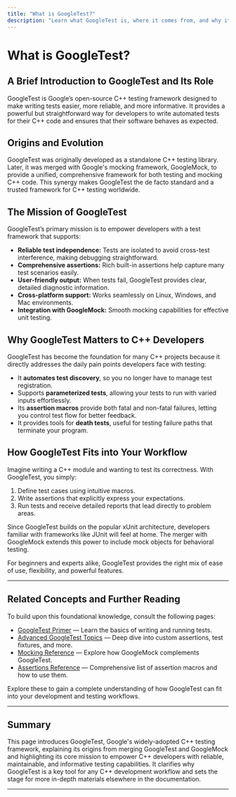 ```yaml
---
title: "What is GoogleTest?"
description: "Learn what GoogleTest is, where it comes from, and why it has become the de facto C++ testing library. This page outlines GoogleTest’s mission, its foundational value to C++ developers, and its heritage as a merger of GoogleTest and GoogleMock."
---
```


# What is GoogleTest?

## A Brief Introduction to GoogleTest and Its Role

GoogleTest is Google’s open-source C++ testing framework designed to make writing tests easier, more reliable, and more informative. It provides a powerful but straightforward way for developers to write automated tests for their C++ code and ensures that their software behaves as expected.

## Origins and Evolution

GoogleTest was originally developed as a standalone C++ testing library. Later, it was merged with Google's mocking framework, GoogleMock, to provide a unified, comprehensive framework for both testing and mocking C++ code. This synergy makes GoogleTest the de facto standard and a trusted framework for C++ testing worldwide.

## The Mission of GoogleTest

GoogleTest’s primary mission is to empower developers with a test framework that supports:

- **Reliable test independence:** Tests are isolated to avoid cross-test interference, making debugging straightforward.
- **Comprehensive assertions:** Rich built-in assertions help capture many test scenarios easily.
- **User-friendly output:** When tests fail, GoogleTest provides clear, detailed diagnostic information.
- **Cross-platform support:** Works seamlessly on Linux, Windows, and Mac environments.
- **Integration with GoogleMock:** Smooth mocking capabilities for effective unit testing.

## Why GoogleTest Matters to C++ Developers

GoogleTest has become the foundation for many C++ projects because it directly addresses the daily pain points developers face with testing:

- It **automates test discovery**, so you no longer have to manage test registration.
- Supports **parameterized tests**, allowing your tests to run with varied inputs effortlessly.
- Its **assertion macros** provide both fatal and non-fatal failures, letting you control test flow for better feedback.
- It provides tools for **death tests**, useful for testing failure paths that terminate your program.

## How GoogleTest Fits into Your Workflow

Imagine writing a C++ module and wanting to test its correctness. With GoogleTest, you simply:

1. Define test cases using intuitive macros.
2. Write assertions that explicitly express your expectations.
3. Run tests and receive detailed reports that lead directly to problem areas.

Since GoogleTest builds on the popular xUnit architecture, developers familiar with frameworks like JUnit will feel at home. The merger with GoogleMock extends this power to include mock objects for behavioral testing.

For beginners and experts alike, GoogleTest provides the right mix of ease of use, flexibility, and powerful features.

---

## Related Concepts and Further Reading

To build upon this foundational knowledge, consult the following pages:

- [GoogleTest Primer](primer.md) — Learn the basics of writing and running tests.
- [Advanced GoogleTest Topics](docs/advanced.md) — Deep dive into custom assertions, test fixtures, and more.
- [Mocking Reference](docs/reference/mocking.md) — Explore how GoogleMock complements GoogleTest.
- [Assertions Reference](docs/reference/assertions.md) — Comprehensive list of assertion macros and how to use them.

Explore these to gain a complete understanding of how GoogleTest can fit into your development and testing workflows.

---

## Summary

This page introduces GoogleTest, Google's widely-adopted C++ testing framework, explaining its origins from merging GoogleTest and GoogleMock and highlighting its core mission to empower C++ developers with reliable, maintainable, and informative testing capabilities. It clarifies why GoogleTest is a key tool for any C++ development workflow and sets the stage for more in-depth materials elsewhere in the documentation.

---